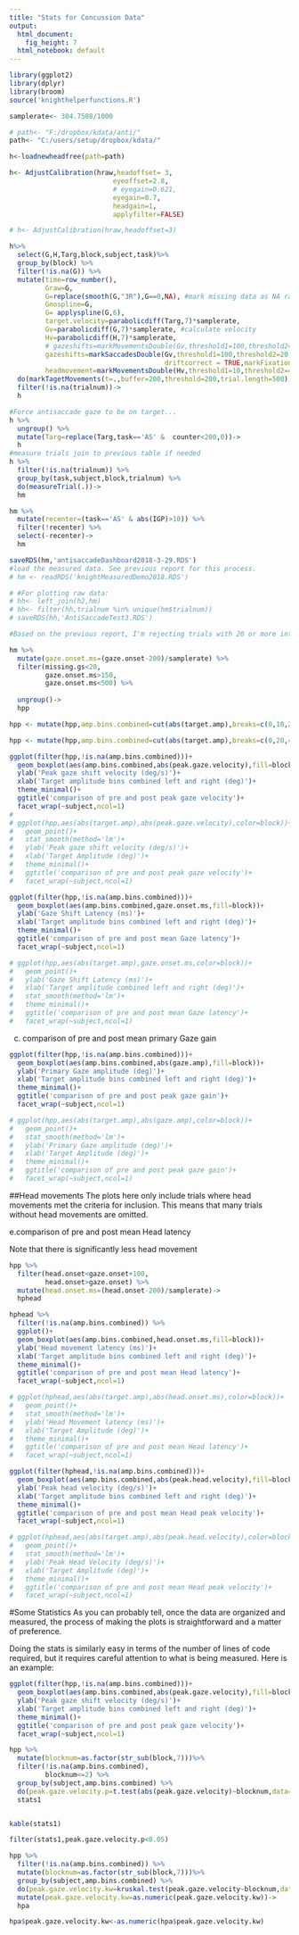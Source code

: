 ```yaml
---
title: "Stats for Concussion Data"
output:
  html_document: 
    fig_height: 7
  html_notebook: default
---
```



```r
library(ggplot2)
library(dplyr)
library(broom)
source('knighthelperfunctions.R')

samplerate<- 304.7508/1000

# path<- "F:/dropbox/kdata/anti/"
path<- "C:/users/setup/dropbox/kdata/"

h<-loadnewheadfree(path=path)

h<- AdjustCalibration(hraw,headoffset= 3,
                          eyeoffset=2.8,
                          # eyegain=0.621,
                          eyegain=0.7,
                          headgain=1,
                          applyfilter=FALSE)

# h<- AdjustCalibration(hraw,headoffset=3)

h%>%
  select(G,H,Targ,block,subject,task)%>%
  group_by(block) %>%
  filter(!is.na(G)) %>%
  mutate(time=row_number(),
         Graw=G,
         G=replace(smooth(G,"3R"),G==0,NA), #mark missing data as NA rather than 0
         Gnospline=G,
         G= applyspline(G,6),
         target.velocity=parabolicdiff(Targ,7)*samplerate,
         Gv=parabolicdiff(G,7)*samplerate, #calculate velocity
         Hv=parabolicdiff(H,7)*samplerate,
         # gazeshifts=markMovementsDouble(Gv,threshold1=100,threshold2=10),
         gazeshifts=markSaccadesDouble(Gv,threshold1=100,threshold2=20,
                                       driftcorrect = TRUE,markFixations = FALSE),
         headmovement=markMovementsDouble(Hv,threshold1=10,threshold2=4)) %>%
  do(markTagetMovements(t=.,buffer=200,threshold=200,trial.length=500))%>%
  filter(!is.na(trialnum))->
  h

#Force antisaccade gaze to be on target...
h %>%
  ungroup() %>%
  mutate(Targ=replace(Targ,task=='AS' &  counter<200,0))->
  h
#measure trials join to previous table if needed
h %>%
  filter(!is.na(trialnum)) %>%
  group_by(task,subject,block,trialnum) %>%
  do(measureTrial(.))->
  hm

hm %>%
  mutate(recenter=(task=='AS' & abs(IGP)>10)) %>%
  filter(!recenter) %>%
  select(-recenter)->
  hm

saveRDS(hm,'antisaccadeDashboard2018-3-29.RDS')
#load the measured data. See previous report for this process. 
# hm <- readRDS('knightMeasuredDemo2018.RDS')

# #For plotting raw data:
# hh<- left_join(h2,hm)
# hh<- filter(hh,trialnum %in% unique(hm$trialnum))
# saveRDS(hh,'AntiSaccadeTest3.RDS')
```


```r
#Based on the previous report, I'm rejecting trials with 20 or more interpolated data points during the detected primary gaze shift, and trials where the latency is too short or too long. These ranges can be adjusted if future investigation warrants. 

hm %>%
  mutate(gaze.onset.ms=(gaze.onset-200)/samplerate) %>%
  filter(missing.gs<20,
         gaze.onset.ms>150,
         gaze.onset.ms<500) %>%
  
  ungroup()->
  hpp

hpp <- mutate(hpp,amp.bins.combined=cut(abs(target.amp),breaks=c(0,10,20,30,40,50,60,70,80)))

hpp <- mutate(hpp,amp.bins.combined=cut(abs(target.amp),breaks=c(0,20,40,60,80)))
```

```r
ggplot(filter(hpp,!is.na(amp.bins.combined)))+
  geom_boxplot(aes(amp.bins.combined,abs(peak.gaze.velocity),fill=block))+
  ylab('Peak gaze shift velocity (deg/s)')+
  xlab('Target amplitude bins combined left and right (deg)')+
  theme_minimal()+
  ggtitle('comparison of pre and post peak gaze velocity')+
  facet_wrap(~subject,ncol=1)
# 
# ggplot(hpp,aes(abs(target.amp),abs(peak.gaze.velocity),color=block))+
#   geom_point()+
#   stat_smooth(method='lm')+
#   ylab('Peak gaze shift velocity (deg/s)')+
#   xlab('Target Amplitude (deg)')+
#   theme_minimal()+
#   ggtitle('comparison of pre and post peak gaze velocity')+
#   facet_wrap(~subject,ncol=1)
```

```r
ggplot(filter(hpp,!is.na(amp.bins.combined)))+
  geom_boxplot(aes(amp.bins.combined,gaze.onset.ms,fill=block))+
  ylab('Gaze Shift Latency (ms)')+
  xlab('Target amplitude bins combined left and right (deg)')+
  theme_minimal()+
  ggtitle('comparison of pre and post mean Gaze latency')+
  facet_wrap(~subject,ncol=1)

# ggplot(hpp,aes(abs(target.amp),gaze.onset.ms,color=block))+
#   geom_point()+
#   ylab('Gaze Shift Latency (ms)')+
#   xlab('Target amplitude combined left and right (deg)')+
#   stat_smooth(method='lm')+
#   theme_minimal()+
#   ggtitle('comparison of pre and post mean Gaze latency')+
#   facet_wrap(~subject,ncol=1)
```

c. comparison of pre and post mean primary Gaze gain

```r
ggplot(filter(hpp,!is.na(amp.bins.combined)))+
  geom_boxplot(aes(amp.bins.combined,abs(gaze.amp),fill=block))+
  ylab('Primary Gaze amplitude (deg)')+
  xlab('Target amplitude bins combined left and right (deg)')+
  theme_minimal()+
  ggtitle('comparison of pre and post peak gaze gain')+
  facet_wrap(~subject,ncol=1)

# ggplot(hpp,aes(abs(target.amp),abs(gaze.amp),color=block))+
#   geom_point()+
#   stat_smooth(method='lm')+
#   ylab('Primary Gaze amplitude (deg)')+
#   xlab('Target Amplitude (deg)')+
#   theme_minimal()+
#   ggtitle('comparison of pre and post peak gaze gain')+
#   facet_wrap(~subject,ncol=1)
```

##Head movements
The plots here only include trials where head movements met the criteria for inclusion. This means that many trials without head movements are omitted. 

e.comparison of pre and post mean Head latency

Note that there is significantly less head movement 

```r
hpp %>% 
  filter(head.onset<gaze.onset+100,
         head.onset>gaze.onset) %>%
  mutate(head.onset.ms=(head.onset-200)/samplerate)->
  hphead

hphead %>%
  filter(!is.na(amp.bins.combined)) %>%
  ggplot()+
  geom_boxplot(aes(amp.bins.combined,head.onset.ms,fill=block))+
  ylab('Head movement latency (ms)')+
  xlab('Target amplitude bins combined left and right (deg)')+
  theme_minimal()+
  ggtitle('comparison of pre and post mean Head latency')+
  facet_wrap(~subject,ncol=1)

# ggplot(hphead,aes(abs(target.amp),abs(head.onset.ms),color=block))+
#   geom_point()+
#   stat_smooth(method='lm')+
#   ylab('Head Movement latency (ms)')+
#   xlab('Target Amplitude (deg)')+
#   theme_minimal()+
#   ggtitle('comparison of pre and post mean Head latency')+
#   facet_wrap(~subject,ncol=1)
```

```r
ggplot(filter(hphead,!is.na(amp.bins.combined)))+
  geom_boxplot(aes(amp.bins.combined,abs(peak.head.velocity),fill=block))+
  ylab('Peak head velocity (deg/s)')+
  xlab('Target amplitude bins combined left and right (deg)')+
  theme_minimal()+
  ggtitle('comparison of pre and post mean Head peak velocity')+
  facet_wrap(~subject,ncol=1)

# ggplot(hphead,aes(abs(target.amp),abs(peak.head.velocity),color=block))+
#   geom_point()+
#   stat_smooth(method='lm')+
#   ylab('Peak Head Velocity (deg/s)')+
#   xlab('Target Amplitude (deg)')+
#   theme_minimal()+
#   ggtitle('comparison of pre and post mean Head peak velocity')+
#   facet_wrap(~subject,ncol=1)
```


#Some Statistics
As you can probably tell, once the data are organized and measured, the process of making the plots is straightforward and a matter of preference. 

Doing the stats is similarly easy in terms of the number of lines of code required, but it requires careful attention to what is being measured. Here is an example: 

```r
ggplot(filter(hpp,!is.na(amp.bins.combined)))+
  geom_boxplot(aes(amp.bins.combined,abs(peak.gaze.velocity),fill=block))+
  ylab('Peak gaze shift velocity (deg/s)')+
  xlab('Target amplitude bins combined left and right (deg)')+
  theme_minimal()+
  ggtitle('comparison of pre and post peak gaze velocity')+
  facet_wrap(~subject,ncol=1)

hpp %>%
  mutate(blocknum=as.factor(str_sub(block,7)))%>%
  filter(!is.na(amp.bins.combined),
         blocknum<=2) %>%  
  group_by(subject,amp.bins.combined) %>%
  do(peak.gaze.velocity.p=t.test(abs(peak.gaze.velocity)~blocknum,data=.)$p.value)->
  stats1


kable(stats1)

filter(stats1,peak.gaze.velocity.p<0.05)


```

```r
hpp %>%
  filter(!is.na(amp.bins.combined)) %>%
  mutate(blocknum=as.factor(str_sub(block,7)))%>%
  group_by(subject,amp.bins.combined) %>%
  do(peak.gaze.velocity.kw=kruskal.test(peak.gaze.velocity~blocknum,data=.)$p.value) %>%
  mutate(peak.gaze.velocity.kw=as.numeric(peak.gaze.velocity.kw))->
  hpa

hpa$peak.gaze.velocity.kw<-as.numeric(hpa$peak.gaze.velocity.kw)
```

